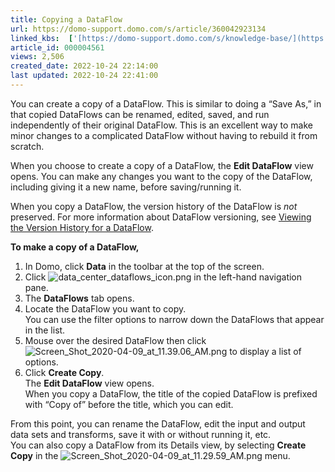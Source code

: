 ```yaml
---
title: Copying a DataFlow
url: https://domo-support.domo.com/s/article/360042923134
linked_kbs:  ['[https://domo-support.domo.com/s/knowledge-base/](https://domo-support.domo.com/s/knowledge-base/)', '[https://domo-support.domo.com/s/](https://domo-support.domo.com/s/)', '[https://domo-support.domo.com/s/topic/0TO5w000000ZamzGAC](https://domo-support.domo.com/s/topic/0TO5w000000ZamzGAC)', '[https://domo-support.domo.com/s/topic/0TO5w000000ZanUGAS](https://domo-support.domo.com/s/topic/0TO5w000000ZanUGAS)', '[https://domo-support.domo.com/s/article/360042923074](https://domo-support.domo.com/s/article/360042923074)', '[https://domo-support.domo.com/s/article/360042923134](https://domo-support.domo.com/s/article/360042923134)', '[https://domo-support.domo.com/s/topic/0TO5w000000ZanUGAS/dataflow-management](https://domo-support.domo.com/s/topic/0TO5w000000ZanUGAS/dataflow-management)', '[https://domo-support.domo.com/s/article/360043429933](https://domo-support.domo.com/s/article/360043429933)', '[https://domo-support.domo.com/s/article/360043429953](https://domo-support.domo.com/s/article/360043429953)', '[https://domo-support.domo.com/s/article/360042925494](https://domo-support.domo.com/s/article/360042925494)', '[https://domo-support.domo.com/s/article/360043429913](https://domo-support.domo.com/s/article/360043429913)', '[https://domo-support.domo.com/s/article/4408174643607](https://domo-support.domo.com/s/article/4408174643607)', '[https://domo-support.domo.com/s/login/](https://domo-support.domo.com/s/login/)']
article_id: 000004561
views: 2,506
created_date: 2022-10-24 22:14:00
last updated: 2022-10-24 22:41:00
---
```




You can create a copy of a DataFlow. This is similar to doing a "Save As," in that copied DataFlows can be renamed, edited, saved, and run independently of their original DataFlow. This is an excellent way to make minor changes to a complicated DataFlow without having to rebuild it from scratch.


When you choose to create a copy of a DataFlow, the **Edit DataFlow** view opens. You can make any changes you want to the copy of the DataFlow, including giving it a new name, before saving/running it.


When you copy a DataFlow, the version history of the DataFlow is *not* preserved. For more information about DataFlow versioning, see [Viewing the Version History for a DataFlow](/s/article/360042923074 "Viewing the Version History for a DataFlow").


**To make a copy of a DataFlow,**


1. In Domo, click **Data** in the toolbar at the top of the screen.
2. Click ![data_center_dataflows_icon.png](data_center_dataflows_icon.png) in the left-hand navigation pane.
3. The **DataFlows** tab opens.
4. Locate the DataFlow you want to copy.  
 You can use the filter options to narrow down the DataFlows that appear in the list.
5. Mouse over the desired DataFlow then click ![Screen_Shot_2020-04-09_at_11.39.06_AM.png](Screen_Shot_2020-04-09_at_11.39.06_AM.png) to display a list of options.
6. Click **Create Copy**.  
 The **Edit DataFlow** view opens.  
 When you copy a DataFlow, the title of the copied DataFlow is prefixed with "Copy of " before the title, which you can edit.


From this point, you can rename the DataFlow, edit the input and output data sets and transforms, save it with or without running it, etc.  
 You can also copy a DataFlow from its Details view, by selecting **Create Copy** in the ![Screen_Shot_2020-04-09_at_11.29.59_AM.png](Screen_Shot_2020-04-09_at_11.29.59_AM.png) menu. 

